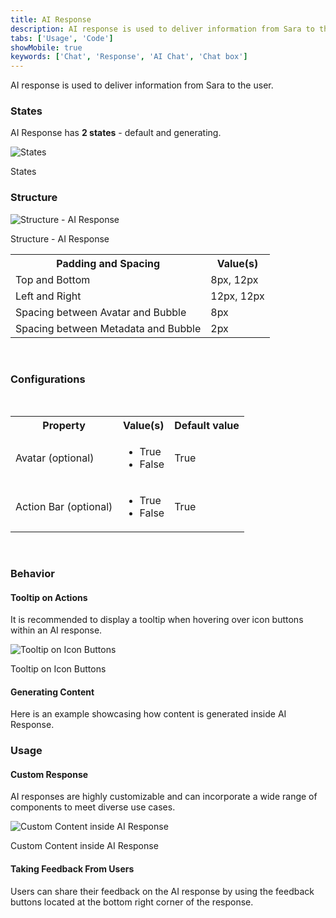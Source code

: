 ```yaml
---
title: AI Response
description: AI response is used to deliver information from Sara to the user.
tabs: ['Usage', 'Code']
showMobile: true
keywords: ['Chat', 'Response', 'AI Chat', 'Chat box']
---
```


AI response is used to deliver information from Sara to the user.

<Preview name="components-ai-ai-response-all--all" />

### States

AI Response has **2 states** - default and generating.

![States](./images/states.png)
<Caption>States</Caption>

### Structure

![Structure - AI Response](./images/structure.png)
<Caption>Structure - AI Response</Caption>

<br />

<table style={{width: "100%"}}>
  <tbody>
    <tr>
      <th style={{width:"50%",  textAlign: "left"}}>Padding and Spacing</th>
      <th style={{width:"50%",  textAlign: "left"}}>Value(s)</th>
    </tr>
    <tr style={{verticalAlign: "top"}}>
      <td>Top and Bottom</td>
      <td>8px, 12px</td>
    </tr>
    <tr style={{verticalAlign: "top"}}>
      <td>Left and Right</td>
      <td>12px, 12px</td>
    </tr>
    <tr style={{verticalAlign: "top"}}>
      <td>Spacing between Avatar and Bubble</td>
      <td>8px</td>
    </tr>
    <tr style={{verticalAlign: "top"}}>
      <td>Spacing between Metadata and Bubble</td>
      <td>2px</td>
    </tr>
  </tbody>
</table>

<br />

### Configurations

<br />

<table style={{width: "100%"}}>
  <tbody>
    <tr>
      <th style={{width:"33%",  textAlign: "left"}}>Property</th>
      <th style={{width:"33%",  textAlign: "left"}}>Value(s)</th>
      <th style={{width:"33%",  textAlign: "left"}}>Default value</th>
    </tr>
    <tr style={{verticalAlign: "top"}}>
      <td>Avatar (optional)</td>
      <td>
          <ul>
              <li>True</li>
              <li>False</li>
          </ul>
      </td>
      <td>True</td>
    </tr>
    <tr style={{verticalAlign: "top"}}>
      <td>Action Bar (optional)</td>
      <td>
          <ul>
              <li>True</li>
              <li>False</li>
          </ul>
      </td>
      <td>True</td>
    </tr>
  </tbody>
</table>
<br/>

### Behavior

#### Tooltip on Actions

It is recommended to display a tooltip when hovering over icon buttons within an AI response.

![Tooltip on Icon Buttons](./images/tooltip.png)
<Caption>Tooltip on Icon Buttons</Caption>

#### Generating Content

Here is an example showcasing how content is generated inside AI Response.

<Preview name="components-ai-ai-response-generating-content--generating-content" />


### Usage

#### Custom Response

AI responses are highly customizable and can incorporate a wide range of components to meet diverse use cases.

![Custom Content inside AI Response](./images/custom.png)
<Caption>Custom Content inside AI Response</Caption>

#### Taking Feedback From Users

Users can share their feedback on the AI response by using the feedback buttons located at the bottom right corner of the response.

<Preview name="components-ai-ai-response-giving-feedback--giving-feedback" />
